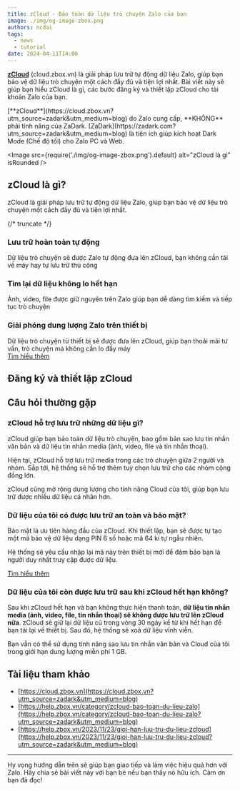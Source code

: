 ```yaml
---
title: zCloud - Bảo toàn dữ liệu trò chuyện Zalo của bạn
image: ./img/og-image-zbox.png
authors: ncdai
tags:
  - news
  - tutorial
date: 2024-04-11T14:00
---
```


[**zCloud**](https://cloud.zbox.vn?utm_source=zadark&utm_medium=blog) (cloud.zbox.vn) là giải pháp lưu trữ tự động dữ liệu Zalo, giúp bạn bảo vệ dữ liệu trò chuyện một cách đầy đủ và tiện lợi nhất.
Bài viết này sẽ giúp bạn hiểu zCloud là gì, các bước đăng ký và thiết lập zCloud cho tài khoản Zalo của bạn.

<div className="alert alert--warning" role="alert">[**zCloud**](https://cloud.zbox.vn?utm_source=zadark&utm_medium=blog) do Zalo cung cấp, **KHÔNG** phải tính năng của ZaDark. [ZaDark](https://zadark.com?utm_source=zadark&utm_medium=blog) là tiện ích giúp kích hoạt Dark Mode (Chế độ tối) cho Zalo PC và Web.</div>

<Image
  src={require('./img/og-image-zbox.png').default}
  alt="zCloud là gì"
  isRounded
/>

## zCloud là gì?

zCloud là giải pháp lưu trữ tự động dữ liệu Zalo, giúp bạn bảo vệ dữ liệu trò chuyện một cách đầy đủ và tiện lợi nhất.

{/* truncate */}

<div className="card margin-bottom--md">
  <div className="card__header">
    <h3>Lưu trữ hoàn toàn tự động</h3>
  </div>
  <div className="card__body">
    Dữ liệu trò chuyện sẽ được Zalo tự động đưa lên zCloud, bạn không cần tải về máy hay tự lưu trữ thủ công
  </div>
</div>

<div className="card margin-bottom--md">
  <div className="card__header">
    <h3>Tìm lại dữ liệu không lo hết hạn</h3>
  </div>
  <div className="card__body">
    Ảnh, video, file được giữ nguyên trên Zalo giúp bạn dễ dàng tìm kiếm và tiếp tục trò chuyện
  </div>
</div>

<div className="card margin-bottom--md">
  <div className="card__header">
    <h3>Giải phóng dung lượng Zalo trên thiết bị</h3>
  </div>
  <div className="card__body">
    Dữ liệu trò chuyện từ thiết bị sẽ được đưa lên zCloud, giúp bạn thoải mái tư vấn, trò chuyện mà không cần lo đầy máy
  </div>
</div>

<div className="text-center margin-bottom--lg">
  <a className="button button--secondary" href="https://help.zbox.vn/category/zcloud-bao-toan-du-lieu-zalo?utm_source=zadark&utm_medium=blog" target="_blank">Tìm hiểu thêm</a>
</div>

<AdsByGoogle>
  <p>
    <ins
      className="adsbygoogle"
      style={{ display: 'block' }}
      data-ad-client="ca-pub-5192881442581767"
      data-ad-slot="8722903447"
      data-ad-format="auto"
      data-full-width-responsive="true"
    />
  </p>
</AdsByGoogle>

## Đăng ký và thiết lập zCloud

<YouTube videoId='lIm0rVRFw8c' title="Hướng dẫn đăng ký và thiết lập zCloud" />

## Câu hỏi thường gặp

### zCloud hỗ trợ lưu trữ những dữ liệu gì?

zCloud giúp bạn bảo toàn dữ liệu trò chuyện, bao gồm bản sao lưu tin nhắn văn bản và dữ liệu tin nhắn media (ảnh, video, file và tin nhắn thoại).

Hiện tại, zCloud hỗ trợ lưu trữ media trong các trò chuyện giữa 2 người và nhóm. Sắp tới, hệ thống sẽ hỗ trợ thêm tuỳ chọn lưu trữ cho các nhóm cộng đồng lớn.

zCloud cũng mở rộng dung lượng cho tính năng Cloud của tôi, giúp bạn lưu trữ được nhiều dữ liệu cá nhân hơn.

### Dữ liệu của tôi có được lưu trữ an toàn và bảo mật?

Bảo mật là ưu tiên hàng đầu của zCloud. Khi thiết lập, bạn sẽ được tự tạo một mã bảo vệ dữ liệu dạng PIN 6 số hoặc mã 64 kí tự ngẫu nhiên.

Hệ thống sẽ yêu cầu nhập lại mã này trên thiết bị mới để đảm bảo bạn là người duy nhất truy cập được dữ liệu.

[Tìm hiểu thêm](https://help.zbox.vn/2023/11/23/gioi-han-luu-tru-du-lieu-zcloud?utm_source=zadark&utm_medium=blog)

### Dữ liệu của tôi còn được lưu trữ sau khi zCloud hết hạn không?

Sau khi zCloud hết hạn và bạn không thực hiện thanh toán, **dữ liệu tin nhắn media (ảnh, video, file, tin nhắn thoại) sẽ không được lưu trữ lên zCloud nữa**. zCloud sẽ giữ lại dữ liệu cũ trong vòng 30 ngày kể từ khi hết hạn để bạn tải lại về thiết bị. Sau đó, hệ thống sẽ xoá dữ liệu vĩnh viễn.

Bạn vẫn có thể sử dụng tính năng sao lưu tin nhắn văn bản và Cloud của tôi trong giới hạn dung lượng miễn phí 1 GB.

## Tài liệu tham khảo

- [https://cloud.zbox.vn](https://cloud.zbox.vn?utm_source=zadark&utm_medium=blog)
- [https://help.zbox.vn/category/zcloud-bao-toan-du-lieu-zalo](https://help.zbox.vn/category/zcloud-bao-toan-du-lieu-zalo?utm_source=zadark&utm_medium=blog)
- [https://help.zbox.vn/2023/11/23/gioi-han-luu-tru-du-lieu-zcloud](https://help.zbox.vn/2023/11/23/gioi-han-luu-tru-du-lieu-zcloud?utm_source=zadark&utm_medium=blog)


---
Hy vọng hướng dẫn trên sẽ giúp bạn giao tiếp và làm việc hiệu quả hơn với Zalo. Hãy chia sẻ bài viết này với bạn bè nếu bạn thấy nó hữu ích. Cảm ơn bạn đã đọc!
